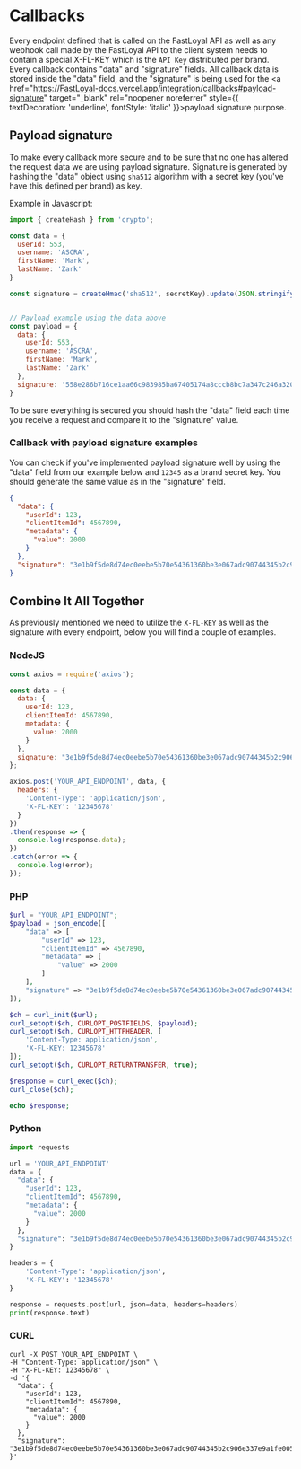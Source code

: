 # Callbacks

Every endpoint defined that is called on the FastLoyal API as well as any webhook call made by the FastLoyal API to the client system needs to contain a special X-FL-KEY which is the `API Key` distributed per brand. 
Every callback contains "data" and "signature" fields. 
All callback data is stored inside the "data" field, and the "signature" is being used for the <a href="https://FastLoyal-docs.vercel.app/integration/callbacks#payload-signature" target="_blank" rel="noopener noreferrer" style={{ textDecoration: 'underline', fontStyle: 'italic' }}>payload signature</a> purpose.

## Payload signature

To make every callback more secure and to be sure that no one has altered the request data we are using payload signature. 
Signature is generated by hashing the "data" object using `sha512` algorithm with a secret key (you've have this defined per brand) as key. 

Example in Javascript:
```js
import { createHash } from 'crypto';

const data = {
  userId: 553,
  username: 'ASCRA',
  firstName: 'Mark',
  lastName: 'Zark'
}

const signature = createHmac('sha512', secretKey).update(JSON.stringify(data)).digest('hex');


// Payload example using the data above
const payload = {
  data: {
    userId: 553,
    username: 'ASCRA',
    firstName: 'Mark',
    lastName: 'Zark'
  },
  signature: '558e286b716ce1aa66c983985ba67405174a8cccb8bc7a347c246a3204e9863f33ab2a548125a787357b0ca7a00c1758cf898961772a9f71902283666422a730'
}
```

To be sure everything is secured you should hash the "data" field each time you receive a request and compare it to the "signature" value.

### Callback with payload signature examples

You can check if you've implemented payload signature well by using the "data" field from our example below and `12345` as a brand secret key.
You should generate the same value as in the "signature" field.

```json
{
  "data": {
    "userId": 123,
    "clientItemId": 4567890,
    "metadata": {
      "value": 2000
    }
  },
  "signature": "3e1b9f5de8d74ec0eebe5b70e54361360be3e067adc90744345b2c906e337e9a1fe0057b665f3e101a083452fe7fed9dba06e2edfe9aa114074083a5bcf0e98a"
}

```

## Combine It All Together

As previously mentioned we need to utilize the `X-FL-KEY` as well as the signature with every endpoint, below you will find a couple of examples.

### NodeJS

```javascript
const axios = require('axios');

const data = {
  data: {
    userId: 123,
    clientItemId: 4567890,
    metadata: {
      value: 2000
    }
  },
  signature: "3e1b9f5de8d74ec0eebe5b70e54361360be3e067adc90744345b2c906e337e9a1fe0057b665f3e101a083452fe7fed9dba06e2edfe9aa114074083a5bcf0e98a"
};

axios.post('YOUR_API_ENDPOINT', data, {
  headers: {
    'Content-Type': 'application/json',
    'X-FL-KEY': '12345678'
  }
})
.then(response => {
  console.log(response.data);
})
.catch(error => {
  console.log(error);
});
```

### PHP

```php
$url = "YOUR_API_ENDPOINT";
$payload = json_encode([
    "data" => [
        "userId" => 123,
        "clientItemId" => 4567890,
        "metadata" => [
            "value" => 2000
        ]
    ],
    "signature" => "3e1b9f5de8d74ec0eebe5b70e54361360be3e067adc90744345b2c906e337e9a1fe0057b665f3e101a083452fe7fed9dba06e2edfe9aa114074083a5bcf0e98a"
]);

$ch = curl_init($url);
curl_setopt($ch, CURLOPT_POSTFIELDS, $payload);
curl_setopt($ch, CURLOPT_HTTPHEADER, [
    'Content-Type: application/json',
    'X-FL-KEY: 12345678'
]);
curl_setopt($ch, CURLOPT_RETURNTRANSFER, true);

$response = curl_exec($ch);
curl_close($ch);

echo $response;
```

### Python

```python
import requests

url = 'YOUR_API_ENDPOINT'
data = {
  "data": {
    "userId": 123,
    "clientItemId": 4567890,
    "metadata": {
      "value": 2000
    }
  },
  "signature": "3e1b9f5de8d74ec0eebe5b70e54361360be3e067adc90744345b2c906e337e9a1fe0057b665f3e101a083452fe7fed9dba06e2edfe9aa114074083a5bcf0e98a"
}

headers = {
    'Content-Type': 'application/json',
    'X-FL-KEY': '12345678'
}

response = requests.post(url, json=data, headers=headers)
print(response.text)
```

### CURL

```curl
curl -X POST YOUR_API_ENDPOINT \
-H "Content-Type: application/json" \
-H "X-FL-KEY: 12345678" \
-d '{
  "data": {
    "userId": 123,
    "clientItemId": 4567890,
    "metadata": {
      "value": 2000
    }
  },
  "signature": "3e1b9f5de8d74ec0eebe5b70e54361360be3e067adc90744345b2c906e337e9a1fe0057b665f3e101a083452fe7fed9dba06e2edfe9aa114074083a5bcf0e98a"
}'
```